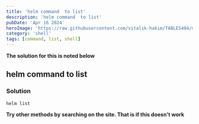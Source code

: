 ```yaml
---
title: 'helm command  to list'
description: 'helm command  to list'
pubDate: 'Apr 16 2024'
heroImage: 'https://raw.githubusercontent.com/vitalik-hakim/TABLES404/main/error_b/SHELL.jpg'
category: 'shell'
tags: [command, list, shell]
---
```


**The solution for this is noted below**

## helm command to list

### Solution

```shell
helm list
```

**Try other methods by searching on the site. That is if this doesn't work**
